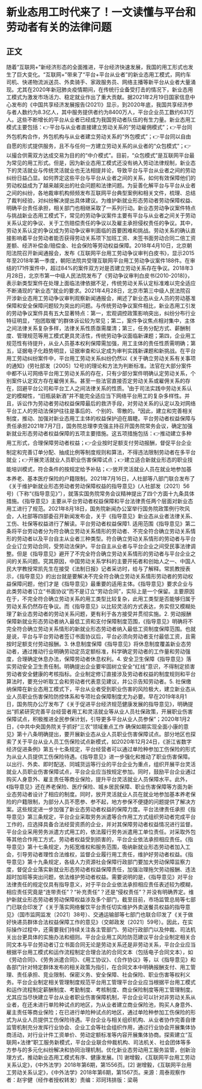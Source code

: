 # 新业态用工时代来了！一文读懂与平台和劳动者有关的法律问题
## 正文
随着“互联网+”新经济形态的全面推进，平台经济快速发展，我国的用工形式也发生了巨大变化。“互联网+”带来了“平台+平台从业者”的新业态用工模式，网约车司机、快递物流派送员、外卖骑手、家政服务员、网络主播等新平台从业者大量涌现。尤其在2020年新冠肺炎疫情期间，在传统行业备受打击的情况下，新业态用工模式为激发市场活力、稳定就业作出了重大贡献。据2021年2月19日国家信息中心发布的《中国共享经济发展报告(2021)》显示，到2020年底，我国共享经济参与者人数约为8.3亿人，其中服务提供者约为8400万人，平台企业员工数约631万人。这些不断增长的平台从业者已经成为我国劳动者队伍的有生力量。新业态用工模式主要包括：👉平台与从业者直接建立劳动关系的“劳动雇佣模式”；👉平台同外包机构合作，外包机构与从业者建立劳动关系的“外包模式”；👉平台同以自由自愿的形式提供服务，且不与任何一方建立劳动关系的从业者的“众包模式”；👉以撮合供需双方达成交易为目的的“中介模式”。目前，“众包模式”是互联网平台最为常见的用工形式。但是，因为新业态用工模式还没有纳入劳动法律规制，新业态下的灵活就业与传统灵活就业也无法相提并论，导致平台与平台从业者之间的劳动纠纷日益凸显。如何界定这些平台与平台从业者之间的关系，如何有效保障他们的劳动权益成为了越来越突出的社会问题和法律问题。为妥善化解平台与平台从业者之间的纠纷，各地裁审机构频频发布互联网平台典型案例和相关文件，梳理、总结了裁判经验，对纠纷解决提出具体建议。为维护新就业形态劳动者劳动保障权益、明确平台责任承担，相关部门也相继采取了一系列行动。新业态劳动争议案件特点与挑战新业态用工模式下，常见的劳动争议案件主要有平台与从业者之间关于劳动关系认定的争议、关于工伤赔偿责任的争议以及雇主承担侵权责任的争议。其中，劳动关系认定的争议成为劳动争议审判面临的首要困难和挑战。劳动关系的确认直接影响着平台劳动者能否获得劳动关系项下加班工资、未签书面劳动合同二倍工资差额、经济补偿金/赔偿金、社会保险等劳动权益保障。2018年4月10日，北京朝阳法院召开新闻通报会，发布《互联网平台用工劳动争议审判白皮书》，显示2015年至2018年第一季度，朝阳法院共受理互联网平台用工劳动争议案件188件。在审结的171件案件中，超过84%的案件双方对是否建立劳动关系存在争议。2018年3月28日，北京市第一中级人民法院发布了《劳动争议审判白皮书(2010-2018)》，表示新类型案件在处理上面临法律依据不足，传统劳动关系认定标准难以完全适应不断涌现的“新业态”就业的要求。2021年4月28日，北京市第三中级人民法院召开涉新业态用工劳动争议审判观察新闻通报会，阐述了新业态从业人员的劳动基准保障和安全保障问题较为突出的问题。与传统劳动争议案件相比，新业态用工引发的劳动争议案件具有五大显著特点：第一，宏观调控政策影响突出，纠纷分布行业特征明显，“抱团取暖”的群体诉讼较为常见；第二，案件争议焦点相对集中，主体之间法律关系复杂多样，法律关系性质亟需厘清；第三，任务分配方式、薪酬制度、管理规范等用工模式更具灵活性，传统劳动争议面临新课题；第四，企业用工规范性有待提升，从业人员基本权利保障需加强，用工主体的责任性质需明确；第五，证据电子化趋势明显，证据审查和认定成为审判实践新课题和新挑战。在平台用工劳动纠纷案件中，平台用工劳动关系纠纷仍然以《关于确立劳动关系有关事项的通知》(劳社部发〔2005〕12号)的理论和方法为判断标准。法官在大部分案件中都不认可网络平台用工劳动关系的存在，只有少部分案件明确认定劳动关系，个别案件认定双方存在雇佣关系。甚至一些法官直接否定劳动关系或雇佣关系的存在，回避平台公司和平台工人之间法律关系的性质。¹由于司法实践中劳动关系认定的模糊性，“旧瓶装新酒”并不能完全适应当下网络平台用工的复杂多样性。并且，诉讼作为劳动者劳动权益保障最后的救济手段，对劳动关系的认定以及对网络平台工人的劳动法保护往往是事后的、个别的、零散的。²因此，建立和完善相关制度，推动、加强对新业态用工主体的权益保护迫在眉睫。平台劳动者权益保障与责任承担2021年7月7日，国务院总理李克强主持召开国务院常务会议，确定加强新就业形态劳动者权益保障的五项主要措施。这五项措施包括：👉推动建立多种用工形式，合理保障劳动者权益；👉企业按时足额支付劳动报酬，督促平台企业制定和完善订单分配、抽成比例等制度规则和算法，不得违法限制劳动者在多平台就业；👉开展灵活就业人员职业伤害保障试点；👉建立适合新就业形态的职业技能培训模式，符合条件的按规定给予补贴；👉放开灵活就业人员在就业地参加基本养老、基本医疗保险的户籍限制。2021年7月16日，人社部等八部门联合发布了《关于维护新就业形态劳动者劳动保障权益的指导意见》(人社部发〔2021〕56号)（下称“《指导意见》”），就落实国务院常务会议精神提出了四个方面十九条具体措施。《指导意见》主要从平台劳动者权益保障和平台法律责任两个层面对新业态用工进行了规范。2021年8月18日，国务院新闻办公室举行国务院政策例行吹风会，人社部等四部委召开新闻发布会，关于《指导意见》新业态从业者法律关系、工伤、社保等权益进行了解读。平台劳动者权益保障1. 适用范围《指导意见》第二条将平台劳动者分为符合确立劳动关系情形的劳动者、不完全符合确立劳动关系情形的劳动者以及平台自主从业者三种类型。符合确立劳动关系情形的劳动者与平台企业订立劳动合同，受劳动法保护。平台自主从业者与平台企业之间受民事法律调整。但是《指导意见》避开了不完全符合确立劳动关系情形的劳动者与平台企业之间的关系问题。究其原因，中国劳动关系学科的主要开拓者和创始人之一、中国人民大学教授常凯先生在接受《法制日报》记者采访时，给与了解释。常凯教授表示，《指导意见》的出台就是要解决不完全符合确立劳动关系情形劳动者的劳动权益保障问题，他们才是《指导意见》最重要的适用主体。《指导意见》要求企业与此类劳动者订立“书面协议”而不是订立“劳动合同”，实际上是一个保留。主要原因在于，不完全符合确立劳动关系的用工类型比较复杂，此用工类型是否能够归属于劳动关系仍然存在争议。而《指导意见》以比较灵活的方式表达，务实但又模糊处理了新业态劳动者的劳动关系问题，更有利于各方接受并贯彻实施。2. 劳动报酬保障新就业形态劳动者纳入最低工资和支付保障制度范围，《指导意见》明确将不完全符合确立劳动关系情形的新就业形态劳动者纳入最低工资制度保障范围。也就是说，平台与平台劳动者签订书面协议后，平台必须向劳动者支付最低工资，且需按时足额支付劳动报酬。3. 休息制度保障《指导意见》将休息制度覆盖新业态劳动者，通过推动行业明确劳动定员定额标准，科学确定劳动者的工作量和劳动强度，合理确定休息办法，保障劳动者休息权利。4. 安全卫生保障《指导意见》落实劳动安全卫生责任制。明确提出企业要牢固树立安全“红线”意识，不得制定损害劳动者安全健康的考核指标。企业制定修订直接涉及劳动者权益的制度规则和平台算法时，要充分听取工会和劳动者代表意见建议，并公示告知劳动者。5. 社保缴纳保障在新业态用工模式下，平台从业者受到职业伤害的风险极大，建立新业态从业人员职业伤害保险防控体系和专项社会保障制度尤为必要。早在2019年8月1日，国务院办公厅发布了《关于促进平台经济规范健康发展的指导意见》，明确提出“抓紧研究完善平台经营者用工和灵活就业等从业人员社保政策，开展职业伤害保障试点，积极推进全民参保计划，引导更多平台从业人员参保”；2020年1月2日，《中共中央国务院关于抓好“三农”领域重点工作 确保如期实现全面小康的意见》第十八条明确提出，要开展新业态从业人员职业伤害保障试点。部分地区也探索了关于平台从业人员工伤保险试点新模式，如2020年12月24日，《浙江省数字经济促进条例》第五十七条规定，平台经营者可以通过单险种参加工伤保险的形式为从业人员提供工伤保险待遇。《指导意见》进一步强化和推动了职业伤害保障。以出行、外卖、即时配送、同城货运等行业的平台企业为重点，组织开展平台灵活就业人员职业伤害保障试点，平台企业应当按规定参加。同时，鼓励平台企业通过购买人身意外、雇主责任等商业保险，提升平台灵活就业人员保障水平。此外，《指导意见》还在养老保险、医疗保险、城乡居民保障、职业伤害保障等方面为新业态劳动者设计了相应的制度。同时，放开灵活就业人员在就业地参加基本养老保险的户籍限制，为部分人员不愿参、参不起，地方参保不便捷的问题提供了解决方案。这些规定进一步加强了新业态劳动者权益的保障力度。平台法律责任承担《指导意见》第三条规定，平台企业采取劳务派遣等合作用工方式组织劳动者完成平台工作的，应选择具备合法经营资质的企业，并对其保障劳动者权益情况进行监督。平台企业采用劳务派遣方式用工的，依法履行劳务派遣用工单位责任。对采取外包等其他合作用工方式，劳动者权益受到损害的，平台企业依法承担相应责任。《指导意见》第十七条规定，为拓宽维权和服务范围，吸纳新就业形态劳动者加入工会，引导劳动者理性合法维权，监督企业履行用工责任，维护好劳动者权益。《指导意见》第十九条规定，各级人力资源社会保障行政部门要加大劳动保障监察力度，督促企业落实新就业形态劳动者权益保障责任，加强治理拖欠劳动报酬、违法超时加班等突出问题，依法维护劳动者权益。需要说明的是，《指导意见》对平台法律责任的规定仅具有指导意义，对于平台企业依法承担相应责任表述较为模糊，相应责任究竟是“连带责任”？“补充责任”？还是“侵权责任”？并没有明确界定。维护新就业形态劳动者劳动保障权益涉及多个部门，截至目前，市场监管总局等七部门已联合印发了《关于落实网络餐饮平台责任切实维护外卖送餐员权益的指导意见》（国市监网监发〔2021〕38号）、交通运输部等七部门也联合印发了《关于做好快递员群体合法权益保障工作的意见》（交邮政发〔2021〕59号）。因此，在实际操作过程中，还需要我们持续关注各主管部门、劳动行政部门以及仲裁、司法机关出台更具体的实施办法和细则。平台企业用工风险防范建议平台企业制定相关合同文本与平台劳动者订立书面合同无论是劳动关系还是非劳动关系，平台企业应当根据平台用工模式和运作流程制定合理合法的合同文本（包括电子合同文本），如《劳动合同》、《劳务派遣合同》、《用工协议》、《合作协议》等，以《指导意见》和各部门针对特定群体发布的相关政策为指引，在合同文本中明确报酬支付、用工管理、责任承担、竞业限制、保密义务、安全保障、社会保险、职业伤害等权利义务。平台企业制定相关管理制度规范平台用工管理平台企业应当根据平台用工模式和运作流程制定薪酬制度、考勤制度、考核制度、商业保险制度等用工管理制度。尤其应当尽快建立平台从业者职业伤害保障机制，平台企业可以针对非劳动关系从业者，在还未进行单险种试点的地区，为从业者建立商业保险池，购买人身意外、雇主责任等商业保险；在已进行单险种试点的地区，通过单险种参加工伤保险的形式为从业人员提供工伤保险待遇。平台企业与相关组织机构、从业者协作完善自律监管机制充分发挥行业协会、企业工会等社会组织作用，通过行业协会开展集体协商活动，对行业计件工资单价、劳动定额标准等内容开展集体协商。探索建立“互联网+法律”职工服务新模式，平台企业联合仲裁机构、司法机关、社会团体等多方参与的多元化纠纷解决和协同治理机制。优化新业态劳动用工服务监管，创新治理方式，推动新业态用工模式有序、健康发展。[1] 谢增毅，《互联网平台用工劳动关系认定》，《中外法学》2018年第6期，第1556页。[2] 谢增毅，《互联网平台用工劳动关系认定》，《中外法学》2018年第6期，第1567页。来源：周泰观察作者：赵宇健（经作者授权转发）责编：邓珂玮排版：梁萌